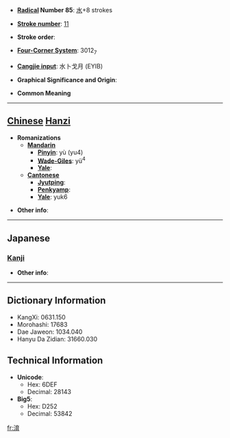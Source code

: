 * '''[[Wiktionary:Chinese radical index| Radical]] Number 85''': [[Wiktionary:Chinese radical index 水|水]]+8 strokes

* '''[[Wiktionary:Chinese total strokes index|Stroke number]]''': [[Wiktionary:Chinese total strokes index 11|11]]

* '''Stroke order''': 

* '''[[Wiktionary:Chinese four corner index|Four-Corner System]]''': 3012<sub>7</sub>

* '''[[Wiktionary:Chinese Cangjie index|Cangjie input]]''': 水卜戈月 (EYIB)

* '''Graphical Significance and Origin''': 

* '''Common Meaning'''

----

== [[Chinese]] [[Hanzi]] ==

* '''Romanizations'''
** '''[[Mandarin]]'''
*** '''[[Pinyin]]''': yù (yu4)
*** '''[[Wade-Giles]]''': yü<sup>4</sup>
*** '''[[Yale]]''': 
** '''[[Cantonese]]'''
*** '''[[Jyutping]]''':
*** '''[[Penkyamp]]''': 
*** '''[[Yale]]''': yuk6

* '''Other info''': 

----

==Japanese==
===[[Kanji]]===
{{kanji|on readings=[[いく]] (iku)
|kun readings=
}}

* '''Other info''':  

----

== Dictionary Information ==

* KangXi: 0631.150
* Morohashi: 17683
* Dae Jaweon: 1034.040
* Hanyu Da Zidian: 31660.030

== Technical Information ==

* '''Unicode''':
** Hex: 6DEF
** Decimal: 28143
* '''Big5''':
** Hex: D252
** Decimal: 53842

[[fr:淯]]